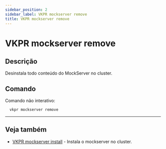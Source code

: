 ```yaml
---
sidebar_position: 2
sidebar_label: VKPR mockserver remove
title: VKPR mockserver remove
---
```


# VKPR mockserver remove

## Descrição

Desinstala todo conteúdo do MockServer no cluster.

## Comando

Comando não interativo:

```bash
  vkpr mockserver remove
```

---

## Veja também

- [VKPR mockserver install](/docs/commands/mockserver/install) - Instala o mockserver no cluster.
